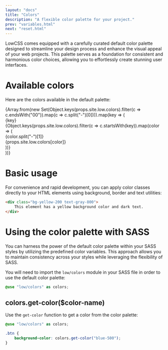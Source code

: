 ```yaml
---
layout: "docs"
title: "Colors"
description: "A flexible color palette for your project."
prev: "variables.html"
next: "reset.html"
---
```


LowCSS comes equipped with a carefully curated default color palette designed to streamline your design process and enhance the visual appeal of your web projects. This palette serves as a foundation for consistent and harmonious color choices, allowing you to effortlessly create stunning user interfaces.

<Separator />

# Available colors

Here are the colors available in the default palette:

<div className="">
{Array.from(new Set(Object.keys(props.site.low.colors).filter(c => c.endsWith("00")).map(c => c.split("-")[0]))).map(key => (
    <div key={key} className="mb-4">
        <div className="text-lg font-bold mb-1">{key}</div>
        <div className="w-full grid grid-cols-3 md:grid-cols-9 gap-2">
        {Object.keys(props.site.low.colors).filter(c => c.startsWith(key)).map(color => (
            <div key={color} className="w-full">
                <div className={`bg-${color} rounded w-full h-10 mb-2`} />
                <div className="text-xs text-gray-700 font-bold">{color.split("-")[1]}</div>
                <div className="text-3xs text-gray-500">{props.site.low.colors[color]}</div>
            </div>
        ))}
        </div>
    </div>
))}
</div>

<Separator />

# Basic usage

For convenience and rapid development, you can apply color classes directly to your HTML elements using background, border and text utilities:

```html
<div class="bg-yellow-200 text-gray-800">
    This element has a yellow background color and dark text.
</div>
```

<Separator />

# Using the color palette with SASS

You can harness the power of the default color palette within your SASS styles by utilizing the predefined color variables. This approach allows you to maintain consistency across your styles while leveraging the flexibility of SASS.

You will need to import the `low/colors` module in your SASS file in order to use the default color palette:

```scss
@use "low/colors" as colors;
```

## colors.get-color($color-name)

Use the `get-color` function to get a color from the color palette:

```scss
@use "low/colors" as colors;

.btn {
    background-color: colors.get-color("blue-500");
}
```
